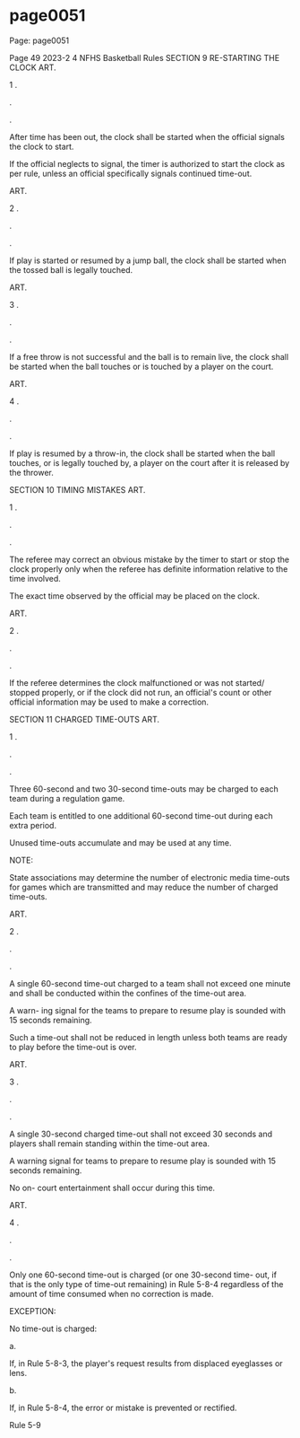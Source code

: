 
# page0051

Page: page0051

Page 49 2023-2 4 NFHS Basketball Rules SECTION 9 RE-STARTING THE CLOCK ART.

1 .

.

.

After time has been out, the clock shall be started when the official signals the clock to start.

If the official neglects to signal, the timer is authorized to start the clock as per rule, unless an official specifically signals continued time-out.

ART.

2 .

.

.

If play is started or resumed by a jump ball, the clock shall be started when the tossed ball is legally touched.

ART.

3 .

.

.

If a free throw is not successful and the ball is to remain live, the clock shall be started when the ball touches or is touched by a player on the court.

ART.

4 .

.

.

If play is resumed by a throw-in, the clock shall be started when the ball touches, or is legally touched by, a player on the court after it is released by the thrower.

SECTION 10 TIMING MISTAKES ART.

1 .

.

.

The referee may correct an obvious mistake by the timer to start or stop the clock properly only when the referee has definite information relative to the time involved.

The exact time observed by the official may be placed on the clock.

ART.

2 .

.

.

If the referee determines the clock malfunctioned or was not started/ stopped properly, or if the clock did not run, an official's count or other official information may be used to make a correction.

SECTION 11 CHARGED TIME-OUTS ART.

1 .

.

.

Three 60-second and two 30-second time-outs may be charged to each team during a regulation game.

Each team is entitled to one additional 60-second time-out during each extra period.

Unused time-outs accumulate and may be used at any time.

NOTE:

State associations may determine the number of electronic media time-outs for games which are transmitted and may reduce the number of charged time-outs.

ART.

2 .

.

.

A single 60-second time-out charged to a team shall not exceed one minute and shall be conducted within the confines of the time-out area.

A warn- ing signal for the teams to prepare to resume play is sounded with 15 seconds remaining.

Such a time-out shall not be reduced in length unless both teams are ready to play before the time-out is over.

ART.

3 .

.

.

A single 30-second charged time-out shall not exceed 30 seconds and players shall remain standing within the time-out area.

A warning signal for teams to prepare to resume play is sounded with 15 seconds remaining.

No on- court entertainment shall occur during this time.

ART.

4 .

.

.

Only one 60-second time-out is charged (or one 30-second time- out, if that is the only type of time-out remaining) in Rule 5-8-4 regardless of the amount of time consumed when no correction is made.

EXCEPTION:

No time-out is charged:

a.

If, in Rule 5-8-3, the player's request results from displaced eyeglasses or lens.

b.

If, in Rule 5-8-4, the error or mistake is prevented or rectified.

Rule 5-9
  